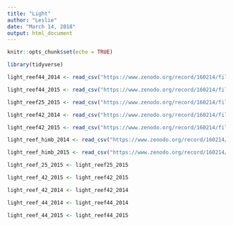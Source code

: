 ```yaml
---
title: "Light"
author: "Leslie"
date: "March 14, 2018"
output: html_document
---
```


```r
knitr::opts_chunk$set(echo = TRUE)
```
```r
library(tidyverse)
```
```r
light_reef44_2014 <- read_csv("https://www.zenodo.org/record/160214/files/light_reef44_2014.csv")
```

```r
light_reef44_2015 <- read_csv("https://www.zenodo.org/record/160214/files/light_reef44_2015.csv")
```

```r
light_reef25_2015 <- read_csv("https://www.zenodo.org/record/160214/files/light_reef25_2015.csv")
```

```r
light_reef42_2014 <- read_csv("https://www.zenodo.org/record/160214/files/light_reef42_2014.csv")
```

```r
light_reef42_2015 <- read_csv("https://www.zenodo.org/record/160214/files/light_reef42_2015.csv")
```

```r
light_reef_himb_2014 <- read_csv("https://www.zenodo.org/record/160214/files/light_reefHIMB_2014.csv")
```

```r
light_reef_himb_2015 <- read_csv("https://www.zenodo.org/record/160214/files/light_reefHIMB_2015.csv")
```

```r
light_reef_25_2015 <- light_reef25_2015
```

```r
light_reef_42_2015 <- light_reef42_2015
```

```r
light_reef_42_2014 <- light_reef42_2014
```
```r
light_reef_44_2014 <- light_reef44_2014
```
```r
light_reef_44_2015 <- light_reef44_2015
```

